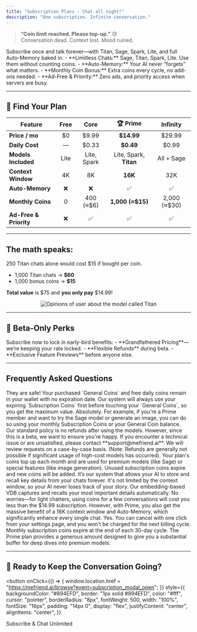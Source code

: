 ```yaml
---
title: "Subscription Plans - Chat all night!"
description: "One subscription. Infinite conversation."
---
```



> **“Coin limit reached. Please top-up.”** 😞  
> Conversation dead. Context lost. Mood ruined.

<Check>
  Subscribe once and talk forever—with Titan, Sage, Spark, Lite, and full
  Auto-Memory baked in.
</Check>
- **Limitless Chats:** Sage, Titan, Spark, Lite. Use them without counting coins.
- **Auto-Memory:** Your AI never “forgets” what matters. - **Monthly Coin Bonus:**
Extra coins every cycle, no add-ons needed. - **Ad-Free & Priority:** Zero ads, and
priority access when servers are busy.

---

## 🚀 Find Your Plan

| Feature                | Free |    Core     |        🏆 Prime        |   Infinity   |
| ---------------------- | :--: | :---------: | :--------------------: | :----------: |
| **Price / mo**         |  $0  |    $9.99    |       **$14.99**       |    $29.99    |
| **Daily Cost**         |  —   |    $0.33    |       **$0.49**        |    $0.99     |
| **Models Included**    | Lite | Lite, Spark | Lite, Spark, **Titan** |  All + Sage  |
| **Context Window**     |  4K  |     8K      |        **16K**         |     32K      |
| **Auto-Memory**        |  ❌  |     ❌      |           ✅           |      ✅      |
| **Monthly Coins**      |  0   |  400 (≈$6)  |    **1,000 (≈$15)**    | 2,000 (≈$30) |
| **Ad-Free & Priority** |  ❌  |     ✅      |           ✅           |      ✅      |

---

## The math speaks:

250 Titan chats alone would cost $15 if bought per coin.

- 1,000 Titan chats → **$60**
- 1,000 bonus coins → **$15**

**Total value** is \$75 and **you only pay** \$14.99!

<div align="center">
  <img
    src="/images/titan_opinions.png"
    alt="Opinions of user about the model called Titan"
  />
</div>

---

## 🎁 Beta-Only Perks

<Info>
  Subscribe now to lock in early-bird benefits: - **Grandfathered
  Pricing**—we’re keeping your rate locked. - **Flexible Refunds** during beta.
  - **Exclusive Feature Previews** before anyone else.
</Info>

---

## Frequently Asked Questions

<AccordionGroup>
  <Accordion title="What happens to my existing coins if I subscribe?">
    They are safe! Your purchased `General Coins` and free daily coins remain in
    your wallet with no expiration date. Our system will always use your
    expiring `Subscription Coins` first before touching your `General Coins`, so
    you get the maximum value.
  </Accordion>
  <Accordion title="Can I still use models that aren't 'unlimited' in my plan?">
    Absolutely. For example, if you're a Prime member and want to try the Sage
    model or generate an image, you can do so using your monthly Subscription
    Coins or your General Coin balance.
  </Accordion>
  <Accordion title="What is the refund policy during the beta?">
    Our standard policy is no refunds after using the models. However, since
    this is a beta, we want to ensure you're happy. If you encounter a technical
    issue or are unsatisfied, please contact **support@mefriend.ai**. We will
    review requests on a case-by-case basis. (Note: Refunds are generally not
    possible if significant usage of high-cost models has occurred).
  </Accordion>
  <Accordion title="How do the monthly coins work?">
    Your plan's coins top up each month and are used for premium models (like
    Sage) or special features (like image generation). Unused subscription coins
    expire and new coins will be added.
  </Accordion>
  <Accordion title="What’s Auto-Memory?">
    It’s our system that allows your AI to store and recall key details from
    your chats forever. It's not limited by the context window, so your AI never
    loses track of your story. Our embedding-based VDB captures and recalls your
    most important details automatically.
  </Accordion>
  <Accordion title="What if I don’t chat enough to justify the cost?">
    No worries—for light chatters, using coins for a few conversations will cost
    you less than the $14.99 subscription. However, with Prime, you also get the
    massive benefit of a 16K context window and Auto-Memory, which significantly
    enhance every single chat.
  </Accordion>
  <Accordion title="Can I cancel anytime?">
    Yes. You can cancel with one click from your settings page, and you won’t be
    charged for the next billing cycle.
  </Accordion>
  <Accordion title="Do unused coins roll over?">
    Monthly subscription coins expire at the end of each 30-day cycle. The Prime
    plan provides a generous amount designed to give you a substantial buffer
    for deep dives into premium models.
  </Accordion>
</AccordionGroup>

---

## 🎯 Ready to Keep the Conversation Going?

<button
  onClick={() => {
    window.location.href =
      "https://mefriend.ai/browse?event=subscription_modal_open";
  }}
  style={{
    backgroundColor: "#894EFD",
    border: "1px solid #894EFD",
    color: "#fff",
    cursor: "pointer",
    borderRadius: "8px",
    fontWeight: 500,
    width: "100%",
    fontSize: "16px",
    padding: "14px 0",
    display: "flex",
    justifyContent: "center",
    alignItems: "center",
  }}
>
  <div>Subscribe & Chat Unlimited</div>
</button>
